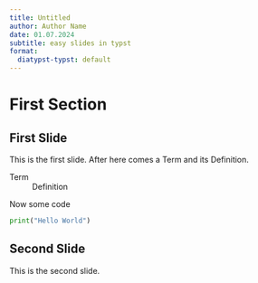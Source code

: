 ```yaml
---
title: Untitled
author: Author Name
date: 01.07.2024
subtitle: easy slides in typst
format:
  diatypst-typst: default
---
```


# First Section

## First Slide

This is the first slide. After here comes a Term and its Definition.

Term 
  ~ Definition

Now some code 

```python
print("Hello World")
```

## Second Slide

This is the second slide.
